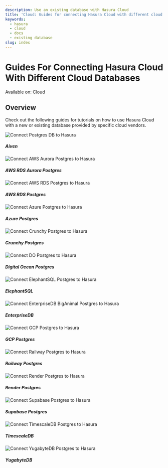 ```yaml
---
description: Use an existing database with Hasura Cloud
title: 'Cloud: Guides for connecting Hasura Cloud with different cloud databases'
keywords:
  - hasura
  - cloud
  - docs
  - existing database
slug: index
---
```



# Guides For Connecting Hasura Cloud With Different Cloud Databases

<div className='badge badge--primary heading-badge'>Available on: Cloud</div>

## Overview

Check out the following guides for tutorials on how to use Hasura Cloud with a new or existing database provided by
specific cloud vendors.

<div className='vendor-table'>
  <VersionedLink to='/databases/connect-db/cloud-databases/aiven'>
    <div className='card-wrapper'>
      <div className='card'>
        <img src={Aiven} title='Aiven Postgres' alt='Connect Postgres DB to Hasura' />
      </div>
      <h5>Aiven</h5>
    </div>
  </VersionedLink>
  <VersionedLink to='/databases/connect-db/cloud-databases/aws-aurora'>
    <div className='card-wrapper'>
      <div className='card'>
        <img src={Aurora} title='AWS Aurora Postgres' alt='Connect AWS Aurora Postgres to Hasura' />
      </div>
      <h5>AWS RDS Aurora Postgres</h5>
    </div>
  </VersionedLink>
  <VersionedLink to='/databases/connect-db/cloud-databases/aws-postgres'>
    <div className='card-wrapper'>
      <div className='card'>
        <img src={RDS} title='AWS RDS Postgres' alt='Connect AWS RDS Postgres to Hasura' />
      </div>
      <h5>AWS RDS Postgres</h5>
    </div>
  </VersionedLink>
  <VersionedLink to='/databases/connect-db/cloud-databases/azure'>
    <div className='card-wrapper'>
      <div className='card'>
        <img src={Azure} title='Azure Postgres' alt='Connect Azure Postgres to Hasura' />
      </div>
      <h5>Azure Postgres</h5>
    </div>
  </VersionedLink>
  <VersionedLink to='/databases/connect-db/cloud-databases/crunchy'>
    <div className='card-wrapper'>
      <div className='card'>
        <img src={RollTide} title='Crunchy Postgres' alt='Connect Crunchy Postgres to Hasura' />
      </div>
      <h5>Crunchy Postgres</h5>
    </div>
  </VersionedLink>
  <VersionedLink to='/databases/connect-db/cloud-databases/digital-ocean'>
    <div className='card-wrapper'>
      <div className='card'>
        <img src={DO} title='Digital Ocean Postgres' alt='Connect DO Postgres to Hasura' />
      </div>
      <h5>Digital Ocean Postgres</h5>
    </div>
  </VersionedLink>
  <VersionedLink to='/databases/connect-db/cloud-databases/elephant'>
    <div className='card-wrapper'>
      <div className='card'>
        <img src={Elephant} title='ElephantSQL Postgres' alt='Connect ElephantSQL Postgres to Hasura' />
      </div>
      <h5>ElephantSQL</h5>
    </div>
  </VersionedLink>
  <VersionedLink to='/databases/connect-db/cloud-databases/enterprisedb'>
    <div className='card-wrapper'>
      <div className='card'>
        <img
          src={Enterprise}
          title='EnterpriseDB BigAnimal Postgres'
          alt='Connect EnterpriseDB BigAnimal Postgres to Hasura'
        />
      </div>
      <h5>EnterpriseDB</h5>
    </div>
  </VersionedLink>
  <VersionedLink to='/databases/connect-db/cloud-databases/gcp'>
    <div className='card-wrapper'>
      <div className='card'>
        <img src={GCP} title='GCP Postgres' alt='Connect GCP Postgres to Hasura' />
      </div>
      <h5>GCP Postgres</h5>
    </div>
  </VersionedLink>
  <VersionedLink to='/databases/connect-db/cloud-databases/railway'>
    <div className='card-wrapper'>
      <div className='card'>
        <img src={Railway} title='Railway Postgres' alt='Connect Railway Postgres to Hasura' />
      </div>
      <h5>Railway Postgres</h5>
    </div>
  </VersionedLink>
  <VersionedLink to='/databases/connect-db/cloud-databases/render'>
    <div className='card-wrapper'>
      <div className='card'>
        <img src={Render} title='Render Postgres' alt='Connect Render Postgres to Hasura' />
      </div>
      <h5>Render Postgres</h5>
    </div>
  </VersionedLink>
  <VersionedLink to='/databases/connect-db/cloud-databases/supabase'>
    <div className='card-wrapper'>
      <div className='card'>
        <img src={Supabase} title='Supabase Postgres' alt='Connect Supabase Postgres to Hasura' />
      </div>
      <h5>Supabase Postgres</h5>
    </div>
  </VersionedLink>
  <VersionedLink to='/databases/connect-db/cloud-databases/timescale-cloud'>
    <div className='card-wrapper'>
      <div className='card'>
        <img src={Timescale} title='TimescaleDB Postgres' alt='Connect TimescaleDB Postgres to Hasura' />
      </div>
      <h5>TimescaleDB</h5>
    </div>
  </VersionedLink>
  <VersionedLink to='/databases/connect-db/cloud-databases/yugabyte'>
    <div className='card-wrapper'>
      <div className='card'>
        <img src={Yugabyte} title='YugabyteDB Postgres' alt='Connect YugabyteDB Postgres to Hasura' />
      </div>
      <h5>YugabyteDB</h5>
    </div>
  </VersionedLink>
</div>
